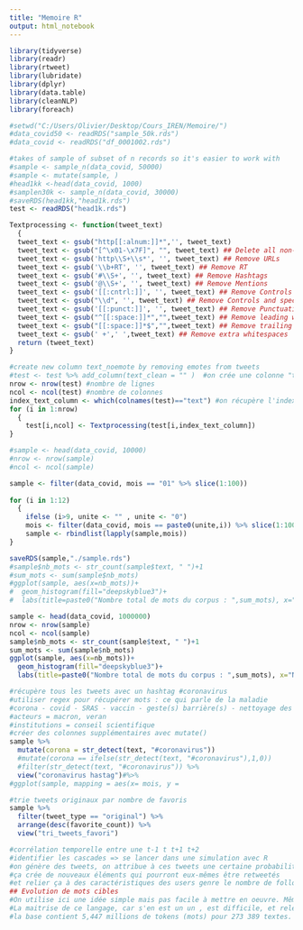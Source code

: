 ```yaml
---
title: "Memoire R"
output: html_notebook
---
```


```r
library(tidyverse)
library(readr)
library(rtweet)
library(lubridate)
library(dplyr)
library(data.table)
library(cleanNLP)
library(foreach)
```

```r
#setwd("C:/Users/Olivier/Desktop/Cours_IREN/Memoire/")
#data_covid50 <- readRDS("sample_50k.rds")
#data_covid <- readRDS("df_0001002.rds")
```

```r
#takes of sample of subset of n records so it's easier to work with
#sample <- sample_n(data_covid, 50000)
#sample <- mutate(sample, )
#head1kk <-head(data_covid, 1000)
#samplen30k <- sample_n(data_covid, 30000)
#saveRDS(head1kk,"head1k.rds")
test <- readRDS("head1k.rds")
```

```r
Textprocessing <- function(tweet_text)
  {
  tweet_text <- gsub("http[[:alnum:]]*",'', tweet_text)
  tweet_text <- gsub("[^\x01-\x7F]", "", tweet_text) ## Delete all non-ASCII characters
  tweet_text <- gsub('http\\S+\\s*', '', tweet_text) ## Remove URLs
  tweet_text <- gsub('\\b+RT', '', tweet_text) ## Remove RT
  tweet_text <- gsub('#\\S+', '', tweet_text) ## Remove Hashtags
  tweet_text <- gsub('@\\S+', '', tweet_text) ## Remove Mentions
  tweet_text <- gsub('[[:cntrl:]]', '', tweet_text) ## Remove Controls and special characters
  tweet_text <- gsub("\\d", '', tweet_text) ## Remove Controls and special characters
  tweet_text <- gsub('[[:punct:]]', '', tweet_text) ## Remove Punctuations
  tweet_text <- gsub("^[[:space:]]*","",tweet_text) ## Remove leading whitespaces
  tweet_text <- gsub("[[:space:]]*$","",tweet_text) ## Remove trailing whitespaces
  tweet_text <- gsub(' +',' ',tweet_text) ## Remove extra whitespaces
  return (tweet_text)
}
```

```r
#create new column text_noemote by removing emotes from tweets
#test <- test %>% add_column(text_clean = "" )  #on crée une colonne "text_clean" initialisée à vide
nrow <- nrow(test) #nombre de lignes
ncol <- ncol(test) #nombre de colonnes
index_text_column <- which(colnames(test)=="text") #on récupère l'index de la colonne "text" 
for (i in 1:nrow) 
  {
    test[i,ncol] <- Textprocessing(test[i,index_text_column])
}

```


```r
#sample <- head(data_covid, 10000)
#nrow <- nrow(sample)
#ncol <- ncol(sample)

sample <- filter(data_covid, mois == "01" %>% slice(1:100))
                 
for (i in 1:12) 
  { 
    ifelse (i>9, unite <- "" , unite <- "0")
    mois <- filter(data_covid, mois == paste0(unite,i)) %>% slice(1:100)
    sample <- rbindlist(lapply(sample,mois))
}

saveRDS(sample,"./sample.rds")
#sample$nb_mots <- str_count(sample$text, " ")+1
#sum_mots <- sum(sample$nb_mots)
#ggplot(sample, aes(x=nb_mots))+
#  geom_histogram(fill="deepskyblue3")+
#  labs(title=paste0("Nombre total de mots du corpus : ",sum_mots), x="Nombre de mots par post", y="Fréquence")
```

```r
sample <- head(data_covid, 1000000)
nrow <- nrow(sample)
ncol <- ncol(sample)
sample$nb_mots <- str_count(sample$text, " ")+1
sum_mots <- sum(sample$nb_mots)
ggplot(sample, aes(x=nb_mots))+
  geom_histogram(fill="deepskyblue3")+
  labs(title=paste0("Nombre total de mots du corpus : ",sum_mots), x="Nombre de mots par post", y="Fréquence")
```

```r
#récupère tous les tweets avec un hashtag #coronavirus
#utiliser regex pour récupérer mots : ce qui parle de la maladie
#corona - covid - SRAS - vaccin - geste(s) barrière(s) - nettoyage des mains - masque - gel - hydroalcoolique
#acteurs = macron, veran
#institutions = conseil scientifique
#créer des colonnes supplémentaires avec mutate()
sample %>%
  mutate(corona = str_detect(text, "#coronavirus"))
  #mutate(corona == ifelse(str_detect(text, "#coronavirus"),1,0))
  #filter(str_detect(text, "#coronavirus")) %>%
  view("coronavirus hastag")#%>%
#ggplot(sample, mapping = aes(x= mois, y = 
```


```r
#trie tweets originaux par nombre de favoris
sample %>%
  filter(tweet_type == "original") %>%
  arrange(desc(favorite_count)) %>%
  view("tri_tweets_favori")

#corrélation temporelle entre une t-1 t t+1 t+2
#identifier les cascades => se lancer dans une simulation avec R
#on génère des tweets, on attribue à ces tweets une certaine probabilité d'et^re cité/tweeté
#ça crée de nouveaux éléments qui pourront eux-mêmes être retweetés
#et relier ça à des caractéristiques des users genre le nombre de followers => se focaliser sur les comptes eux-mêmes
## Evolution de mots cibles
#On utilise ici une idée simple mais pas facile à mettre en oeuvre. Même en lemmatisant de nombreux mots proches seront considéré comme distincts : mille-feuilles, millesfeuilles, millefeuille, milles-feuilles, . Pir encore : corona, coronavirus, coronavir, coronarvirus etc... La simplicité de la méthode consiste à définir des motifs. Ici la racine est *corona* le * représente n'importe qu'elle caractère, on aurait pu réduire à coron, mais on aurait fait une confusion avec coroner. Ce principe est systématiser dans la méthode des regex, ou expressions régulières, où un jeu de convention limitée, permet de détruire une grande variété de motifs morphologique : un numero de téléphone, une url, un prix, .
#La maitrise de ce langage, car s'en est un un , est difficile, et relève plus de l'art que de la science, un art de résolution de problème logique. Mais même avec des expressions simples, élémentaires, on peut réaliser des tâche intéressantes.
#la base contient 5,447 millions de tokens (mots) pour 273 389 textes. (ce n'est pas exact c'est le double il faut redonner les valeurs exactes)
```

